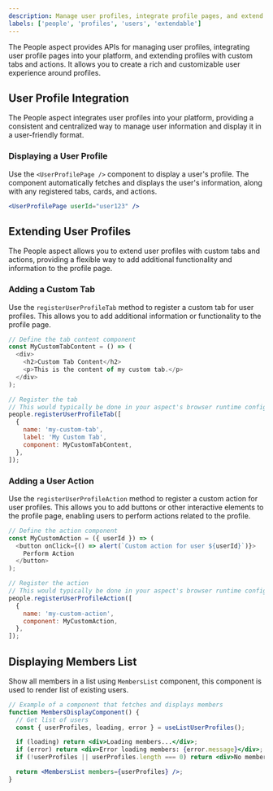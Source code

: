 ```yaml
---
description: Manage user profiles, integrate profile pages, and extend profiles with custom tabs and actions.
labels: ['people', 'profiles', 'users', 'extendable']
---
```


The People aspect provides APIs for managing user profiles, integrating user profile pages into your platform, and extending profiles with custom tabs and actions. It allows you to create a rich and customizable user experience around profiles.

## User Profile Integration

The People aspect integrates user profiles into your platform, providing a consistent and centralized way to manage user information and display it in a user-friendly format.

### Displaying a User Profile

Use the `<UserProfilePage />` component to display a user's profile. The component automatically fetches and displays the user's information, along with any registered tabs, cards, and actions.

```jsx
<UserProfilePage userId="user123" />
```

## Extending User Profiles

The People aspect allows you to extend user profiles with custom tabs and actions, providing a flexible way to add additional functionality and information to the profile page.

### Adding a Custom Tab

Use the `registerUserProfileTab` method to register a custom tab for user profiles. This allows you to add additional information or functionality to the profile page.

```javascript
// Define the tab content component
const MyCustomTabContent = () => (
  <div>
    <h2>Custom Tab Content</h2>
    <p>This is the content of my custom tab.</p>
  </div>
);

// Register the tab
// This would typically be done in your aspect's browser runtime configuration
people.registerUserProfileTab([
  {
    name: 'my-custom-tab',
    label: 'My Custom Tab',
    component: MyCustomTabContent,
  },
]);
```

### Adding a User Action

Use the `registerUserProfileAction` method to register a custom action for user profiles. This allows you to add buttons or other interactive elements to the profile page, enabling users to perform actions related to the profile.

```javascript
// Define the action component
const MyCustomAction = ({ userId }) => (
  <button onClick={() => alert(`Custom action for user ${userId}`)}>
    Perform Action
  </button>
);

// Register the action
// This would typically be done in your aspect's browser runtime configuration
people.registerUserProfileAction([
  {
    name: 'my-custom-action',
    component: MyCustomAction,
  },
]);
```

## Displaying Members List

Show all members in a list using `MembersList` component, this component is used to render list of existing users.

```jsx
// Example of a component that fetches and displays members
function MembersDisplayComponent() {
  // Get list of users
  const { userProfiles, loading, error } = useListUserProfiles();

  if (loading) return <div>Loading members...</div>;
  if (error) return <div>Error loading members: {error.message}</div>;
  if (!userProfiles || userProfiles.length === 0) return <div>No members found.</div>;

  return <MembersList members={userProfiles} />;
}